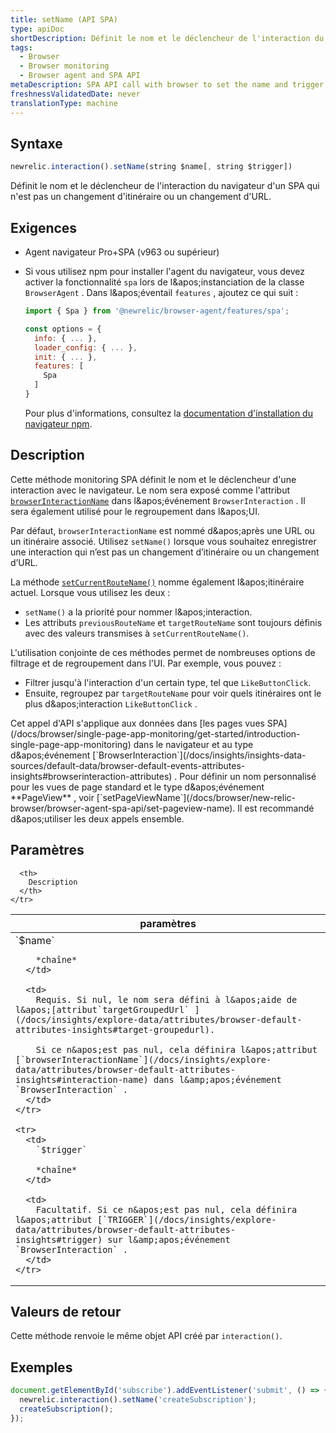 ```yaml
---
title: setName (API SPA)
type: apiDoc
shortDescription: Définit le nom et le déclencheur de l'interaction du navigateur d'un SPA qui n'est pas un changement d'itinéraire ou un changement d'URL.
tags:
  - Browser
  - Browser monitoring
  - Browser agent and SPA API
metaDescription: SPA API call with browser to set the name and trigger of a browser interaction that is not a route change or URL change.
freshnessValidatedDate: never
translationType: machine
---
```


## Syntaxe

```js
newrelic.interaction().setName(string $name[, string $trigger])
```

Définit le nom et le déclencheur de l&apos;interaction du navigateur d&apos;un SPA qui n&apos;est pas un changement d&apos;itinéraire ou un changement d&apos;URL.

## Exigences

* Agent navigateur Pro+SPA (v963 ou supérieur)

* Si vous utilisez npm pour installer l&apos;agent du navigateur, vous devez activer la fonctionnalité `spa` lors de l&amp;apos;instanciation de la classe `BrowserAgent` . Dans l&amp;apos;éventail `features` , ajoutez ce qui suit :

  ```js
  import { Spa } from '@newrelic/browser-agent/features/spa';

  const options = {
    info: { ... },
    loader_config: { ... },
    init: { ... },
    features: [
      Spa
    ]
  }
  ```

  Pour plus d&apos;informations, consultez la [documentation d&apos;installation du navigateur npm](https://www.npmjs.com/package/@newrelic/browser-agent#new-relic-browser-agent).

## Description

Cette méthode monitoring SPA définit le nom et le déclencheur d&apos;une interaction avec le navigateur. Le nom sera exposé comme l&apos;attribut [`browserInteractionName`](/docs/insights/explore-data/attributes/browser-default-attributes-insights#interaction-name) dans l&amp;apos;événement `BrowserInteraction` . Il sera également utilisé pour le regroupement dans l&amp;apos;UI.

Par défaut, `browserInteractionName` est nommé d&amp;apos;après une URL ou un itinéraire associé. Utilisez `setName()` lorsque vous souhaitez enregistrer une interaction qui n’est pas un changement d’itinéraire ou un changement d’URL.

La méthode [`setCurrentRouteName()`](/docs/browser/new-relic-browser/browser-agent-apis/browser-spa-api-newrelicsetcurrentroutename) nomme également l&amp;apos;itinéraire actuel. Lorsque vous utilisez les deux :

* `setName()` a la priorité pour nommer l&amp;apos;interaction.
* Les attributs `previousRouteName` et `targetRouteName` sont toujours définis avec des valeurs transmises à `setCurrentRouteName()`.

L&apos;utilisation conjointe de ces méthodes permet de nombreuses options de filtrage et de regroupement dans l&apos;UI. Par exemple, vous pouvez :

* Filtrer jusqu&apos;à l&apos;interaction d&apos;un certain type, tel que `LikeButtonClick`.
* Ensuite, regroupez par `targetRouteName` pour voir quels itinéraires ont le plus d&amp;apos;interaction `LikeButtonClick` .

<Callout variant="tip">
  Cet appel d&apos;API s&apos;applique aux données dans [les pages vues SPA](/docs/browser/single-page-app-monitoring/get-started/introduction-single-page-app-monitoring) dans le navigateur et au type d&amp;apos;événement [`BrowserInteraction`](/docs/insights/insights-data-sources/default-data/browser-default-events-attributes-insights#browserinteraction-attributes) . Pour définir un nom personnalisé pour les vues de page standard et le type d&amp;apos;événement <DNT>**PageView**</DNT> , voir [`setPageViewName`](/docs/browser/new-relic-browser/browser-agent-spa-api/set-pageview-name). Il est recommandé d&amp;apos;utiliser les deux appels ensemble.
</Callout>

## Paramètres

<table>
  <thead>
    <tr>
      <th width="25%">
        paramètres
      </th>

      <th>
        Description
      </th>
    </tr>
  </thead>

  <tbody>
    <tr>
      <td>
        `$name`

        *chaîne*
      </td>

      <td>
        Requis. Si nul, le nom sera défini à l&apos;aide de l&apos;[attribut`targetGroupedUrl` ](/docs/insights/explore-data/attributes/browser-default-attributes-insights#target-groupedurl).

        Si ce n&apos;est pas nul, cela définira l&apos;attribut [`browserInteractionName`](/docs/insights/explore-data/attributes/browser-default-attributes-insights#interaction-name) dans l&amp;apos;événement `BrowserInteraction` .
      </td>
    </tr>

    <tr>
      <td>
        `$trigger`

        *chaîne*
      </td>

      <td>
        Facultatif. Si ce n&apos;est pas nul, cela définira l&apos;attribut [`TRIGGER`](/docs/insights/explore-data/attributes/browser-default-attributes-insights#trigger) sur l&amp;apos;événement `BrowserInteraction` .
      </td>
    </tr>
  </tbody>
</table>

## Valeurs de retour

Cette méthode renvoie le même objet API créé par `interaction()`.

## Exemples

```js
document.getElementById('subscribe').addEventListener('submit', () => {
  newrelic.interaction().setName('createSubscription');
  createSubscription();
});
```